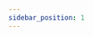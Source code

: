 ---
sidebar_position: 1
---



<SkillList>
  <div title="电子技术知识体系" items={[
    { name: "电路", progress: 5, description: "实际仿真过PLC" },
    { name: "信号与系统", progress: 5, description: "实际仿真过PLC" },
    { name: "模拟电路电子技术", progress: 70, description: "实际操作过PLC，会基础编程" },
    { name: "数字电路电子技术", progress: 5, description: "实际仿真过PLC" },
    { name: "嵌入式电路设计", progress: 0, description: "实际仿真过PLC" },
    { name: "EDA技术", progress: 5, description: "实际仿真过PLC" },
    { name: "集成电路基础", progress: 5, description: "实际仿真过PLC" },
    { name: "FPGA设计", progress: 5, description: "实际仿真过PLC"}
  ]} />
</SkillList>